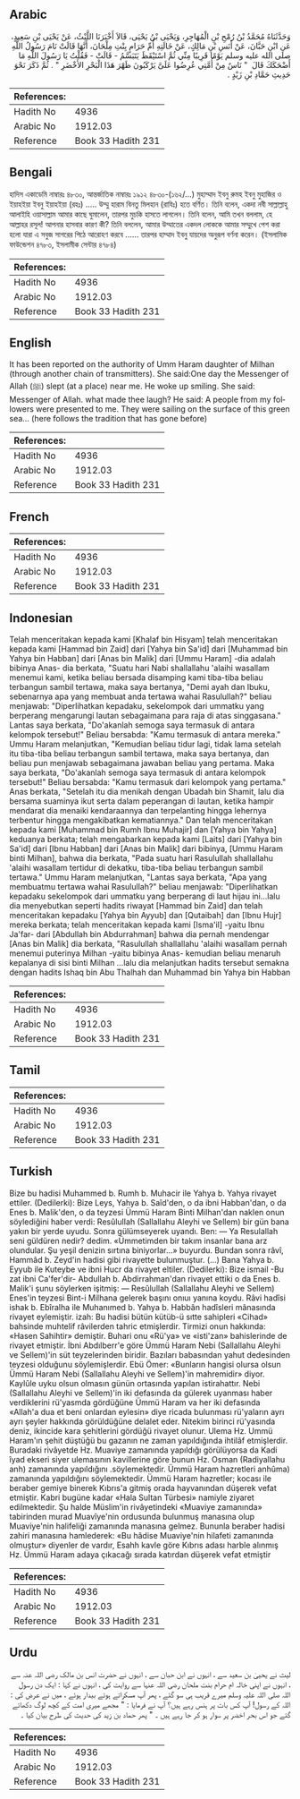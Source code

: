 ## Arabic


<div dir="rtl" lang="ar" style={{fontSize:'larger',backgroundColor:'#f8f9fa',padding:20}}>
وَحَدَّثَنَاهُ مُحَمَّدُ بْنُ رُمْحِ بْنِ الْمُهَاجِرِ، وَيَحْيَى بْنُ يَحْيَى، قَالاَ أَخْبَرَنَا اللَّيْثُ، عَنْ يَحْيَى بْنِ سَعِيدٍ، عَنِ ابْنِ حَبَّانَ، عَنْ أَنَسِ بْنِ مَالِكٍ، عَنْ خَالَتِهِ أُمِّ حَرَامٍ بِنْتِ مِلْحَانَ، أَنَّهَا قَالَتْ نَامَ رَسُولُ اللَّهِ صلى الله عليه وسلم يَوْمًا قَرِيبًا مِنِّي ثُمَّ اسْتَيْقَظَ يَتَبَسَّمُ - قَالَتْ - فَقُلْتُ يَا رَسُولَ اللَّهِ مَا أَضْحَكَكَ قَالَ ‏ "‏ نَاسٌ مِنْ أُمَّتِي عُرِضُوا عَلَىَّ يَرْكَبُونَ ظَهْرَ هَذَا الْبَحْرِ الأَخْضَرِ ‏"‏ ‏.‏ ثُمَّ ذَكَرَ نَحْوَ حَدِيثِ حَمَّادِ بْنِ زَيْدٍ ‏.‏
</div>
<div style={{backgroundColor:'#f8f9fa',padding:20, marginBottom: 10}}><table> <thead> <tr> <th>References:</th> <th></th> </tr> </thead> <tbody><tr><td>Hadith No</td><td>4936</td></tr><tr><td>Arabic No</td><td>1912.03</td></tr><tr><td>Reference</td><td>Book 33 Hadith 231</td></tr></tbody></table></div>

## Bengali


<div dir="ltr" lang="bn" style={{fontSize:'larger',backgroundColor:'#f8f9fa',padding:20}}>
হাদিস একাডেমি নাম্বারঃ ৪৮৩০, আন্তর্জাতিক নাম্বারঃ ১৯১২ ৪৮৩০-(১৬২/...) মুহাম্মাদ ইবনু রুমহ ইবনু মুহাজির ও ইয়াহইয়া ইবনু ইয়াহইয়া (রহঃ) ..... উম্মু হারাম বিনতু মিলহান (রাযিঃ) হতে বর্ণিত। তিনি বলেন, একদা নবী সাল্লাল্লাহু আলাইহি ওয়াসাল্লাম আমার কাছে ঘুমালেন, তারপর মুচকি হাসতে লাগলেন। তিনি বলেন, আমি তখন বললাম, হে আল্লাহর রসূল! আপনার হাসবার কারণ কী? তিনি বললেন, আমার উম্মাতের একদল লোককে আমার সম্মুখে পেশ করা হলো যারা এ সবুজ সাগরের পিঠে আরোহণ করবে ...... তারপর হাম্মাদ ইবনু যায়দের অনুরূপ বর্ণনা করেন। (ইসলামিক ফাউন্ডেশন ৪৭৮৩, ইসলামীক সেন্টার ৪৭৮৪)
</div>
<div style={{backgroundColor:'#f8f9fa',padding:20, marginBottom: 10}}><table> <thead> <tr> <th>References:</th> <th></th> </tr> </thead> <tbody><tr><td>Hadith No</td><td>4936</td></tr><tr><td>Arabic No</td><td>1912.03</td></tr><tr><td>Reference</td><td>Book 33 Hadith 231</td></tr></tbody></table></div>

## English


<div dir="ltr" lang="en" style={{fontSize:'larger',backgroundColor:'#f8f9fa',padding:20}}>
It has been reported on the authority of Umm Haram daughter of Milhan (through another chain of transmitters). She said:One day the Messenger of Allah (ﷺ) slept (at a place) near me. He woke up smiling. She said: Messenger of Allah. what made thee laugh? He said: A people from my followers were presented to me. They were sailing on the surface of this green sea... (here follows the tradition that has gone before)
</div>
<div style={{backgroundColor:'#f8f9fa',padding:20, marginBottom: 10}}><table> <thead> <tr> <th>References:</th> <th></th> </tr> </thead> <tbody><tr><td>Hadith No</td><td>4936</td></tr><tr><td>Arabic No</td><td>1912.03</td></tr><tr><td>Reference</td><td>Book 33 Hadith 231</td></tr></tbody></table></div>

## French


<div dir="ltr" lang="fr" style={{fontSize:'larger',backgroundColor:'#f8f9fa',padding:20}}>

</div>
<div style={{backgroundColor:'#f8f9fa',padding:20, marginBottom: 10}}><table> <thead> <tr> <th>References:</th> <th></th> </tr> </thead> <tbody><tr><td>Hadith No</td><td>4936</td></tr><tr><td>Arabic No</td><td>1912.03</td></tr><tr><td>Reference</td><td>Book 33 Hadith 231</td></tr></tbody></table></div>

## Indonesian


<div dir="ltr" lang="id" style={{fontSize:'larger',backgroundColor:'#f8f9fa',padding:20}}>
Telah menceritakan kepada kami [Khalaf bin Hisyam] telah menceritakan kepada kami [Hammad bin Zaid] dari [Yahya bin Sa'id] dari [Muhammad bin Yahya bin Habban] dari [Anas bin Malik] dari [Ummu Haram] -dia adalah bibinya Anas- dia berkata, "Suatu hari Nabi shallallahu 'alaihi wasallam menemui kami, ketika beliau bersada disamping kami tiba-tiba beliau terbangun sambil tertawa, maka saya bertanya, "Demi ayah dan Ibuku, sebenarnya apa yang membuat anda tertawa wahai Rasulullah?" beliau menjawab: "Diperlihatkan kepadaku, sekelompok dari ummatku yang berperang mengarungi lautan sebagaimana para raja di atas singgasana." Lantas saya berkata, "Do'akanlah semoga saya termasuk di antara kelompok tersebut!" Beliau bersabda: "Kamu termasuk di antara mereka." Ummu Haram melanjutkan, "Kemudian beliau tidur lagi, tidak lama setelah itu tiba-tiba beliau terbangun sambil tertawa, maka saya bertanya, dan beliau pun menjawab sebagaimana jawaban beliau yang pertama. Maka saya berkata, "Do'akanlah semoga saya termasuk di antara kelompok tersebut!" Beliau bersabda: "Kamu termasuk dari kelompok yang pertama." Anas berkata, "Setelah itu dia menikah dengan Ubadah bin Shamit, lalu dia bersama suaminya ikut serta dalam peperangan di lautan, ketika hampir mendarat dia menaiki kendaraannya dan terpelanting hingga lehernya terbentur hingga mengakibatkan kematiannya." Dan telah menceritakan kepada kami [Muhammad bin Rumh Ibnu Muhajir] dan [Yahya bin Yahya] keduanya berkata; telah mengabarkan kepada kami [Laits] dari [Yahya bin Sa'id] dari [Ibnu Habban] dari [Anas bin Malik] dari bibinya, [Ummu Haram binti Milhan], bahwa dia berkata, "Pada suatu hari Rasulullah shallallahu 'alaihi wasallam tertidur di dekatku, tiba-tiba beliau terbangun sambil tertawa." Ummu Haram melanjutkan, "Lantas saya berkata, "Apa yang membuatmu tertawa wahai Rasulullah?" beliau menjawab: "Diperlihatkan kepadaku sekelompok dari ummatku yang berperang di laut hijau ini…lalu dia menyebutkan seperti hadits riwayat [Hammad bin Zaid] dan telah menceritakan kepadaku [Yahya bin Ayyub] dan [Qutaibah] dan [Ibnu Hujr] mereka berkata; telah menceritakan kepada kami [Isma'il] -yaitu Ibnu Ja'far- dari [Abdullah bin Abdurrahman] bahwa dia pernah mendengar [Anas bin Malik] dia berkata, "Rasulullah shallallahu 'alaihi wasallam pernah menemui puterinya Milhan -yaitu bibinya Anas- kemudian beliau menaruh kepalanya di sisi binti Milhan …lalu dia melanjutkan hadits tersebut semakna dengan hadits Ishaq bin Abu Thalhah dan Muhammad bin Yahya bin Habban
</div>
<div style={{backgroundColor:'#f8f9fa',padding:20, marginBottom: 10}}><table> <thead> <tr> <th>References:</th> <th></th> </tr> </thead> <tbody><tr><td>Hadith No</td><td>4936</td></tr><tr><td>Arabic No</td><td>1912.03</td></tr><tr><td>Reference</td><td>Book 33 Hadith 231</td></tr></tbody></table></div>

## Tamil


<div dir="ltr" lang="ta" style={{fontSize:'larger',backgroundColor:'#f8f9fa',padding:20}}>

</div>
<div style={{backgroundColor:'#f8f9fa',padding:20, marginBottom: 10}}><table> <thead> <tr> <th>References:</th> <th></th> </tr> </thead> <tbody><tr><td>Hadith No</td><td>4936</td></tr><tr><td>Arabic No</td><td>1912.03</td></tr><tr><td>Reference</td><td>Book 33 Hadith 231</td></tr></tbody></table></div>

## Turkish


<div dir="ltr" lang="tr" style={{fontSize:'larger',backgroundColor:'#f8f9fa',padding:20}}>
Bize bu hadisi Muhammed b. Rumh b. Muhacir ile Yahya b. Yahya rivayet ettiler. (Dedilerki): Bize Leys, Yahya b. Saîd'den, o da ibni Habban'dan, o da Enes b. Malik'den, o da teyzesi Ümmü Haram Binti Milhan'dan naklen onun söylediğini haber verdi: ResûlulIah (Sallallahu Aleyhi ve Sellem) bir gün bana yakın bir yerde uyudu. Sonra gülümseyerek uyandı. Ben: — Ya Resulallah seni güldüren nedir? dedim. «Ümmetimden bir takım insanlar bana arz olundular. Şu yeşil denizin sırtına biniyorlar...» buyurdu. Bundan sonra râvî, Hammâd b. Zeyd'in hadisi gibi rivayette bulunmuştur. (…) Bana Yahya b. Eyyub ile Kuteybe ve ibni Hucr da rivayet eltiler. (Dedilerki): Bize ismail -Bu zat ibni Ca'fer'dir- Abdullah b. Abdirrahman'dan rivayet ettiki o da Enes b. Malik'i şunu söylerken işitmiş: — Resûlullah (Sallallahu Aleyhi ve Sellem) Enes'in teyzesi Bint-i Milhana gelerek başını onıuı yanına koydu. Râvi hadîsi ishak b. Ebîralha ile Muhanımed b. Yahya b. Habbân hadîsleri mânasında rivayet eylemiştir. izah: Bu hadisi bütün kütüb-ü sıtte sahipleri «Cihad» bahsinde muhtelif râvilerden tahric etmişlerdir. Tirmizi onun hakkında: «Hasen Sahihtir» demiştir. Buhari onu «Rü'ya» ve «isti'zan» bahislerinde de rivayet etmiştir. İbni Abdılberr'e göre Ümmü Haram Nebi (Sallallahu Aleyhi ve Sellem)'in süt teyzelerinden biridir. Bazıları babasından yahut dedesinden teyzesi olduğunu söylemişlerdir. Ebü Ömer: «Bunların hangisi olursa olsun Ümmü Haram Nebi (Sallallahu Aleyhi ve Sellem)'in mahremidir» diyor. Kaylûle uyku olsun olmasın günün ortasında yapılan istirahattır. Nebi (Sallallahu Aleyhi ve Sellem)'in iki defasında da gülerek uyanması haber verdiklerini rü'yasmda gördüğüne Ümmü Haram va her iki defasında «Allah'a dua et beni onlardan eylesin» diye ricada bulunması rü'yaların ayrı ayrı şeyler hakkında görüldüğüne delalet eder. Nitekim birinci rü'yasında deniz, ikincide kara şehitlerini gördüğü rivayet olunur. Ulema Hz. Ummü Haram'ın şehit düştüğü bu gazanın ne zaman yapıldığında ihtilâf etmişlerdir. Buradaki rivâyetde Hz. Muaviye zamanında yapıldığı görülüyorsa da Kadi îyad ekseri siyer ulemasının kavillerine göre bunun Hz. Osman (Radiyallahu anh) zamanında yapıldığını .söylemektedir. Ümmü Haram hazretleri anhûma) zamanında yapıldığını söylemektedir. Ümmü Haram hazretler; kocası ile beraber gemiye binerek Kıbrıs'a gitmiş orada hayvanından düşerek vefat etmiştir. Kabri bugüne kadar «Hala Sultan Türbesi» namiyle ziyaret edilmektedir. Şu halde Müslim'in rivâyetindeki «Muaviye zamanında» tabirinden murad Muavîye'nin ordusunda bulunmuş manasına olup Muaviye'nin halifeliği zamanında manasına gelmez. Bununla beraber hadisi zahiri manasına hamlederek: «Bu hâdise Muaviye'nin hilafeti zamanında olmuştur» diyenler de vardır, Esahh kavle göre Kıbrıs adası harble alınmış Hz. Ümmü Haram adaya çıkacağı sırada katırdan düşerek vefat etmiştir
</div>
<div style={{backgroundColor:'#f8f9fa',padding:20, marginBottom: 10}}><table> <thead> <tr> <th>References:</th> <th></th> </tr> </thead> <tbody><tr><td>Hadith No</td><td>4936</td></tr><tr><td>Arabic No</td><td>1912.03</td></tr><tr><td>Reference</td><td>Book 33 Hadith 231</td></tr></tbody></table></div>

## Urdu


<div dir="rtl" lang="ur" style={{fontSize:'larger',backgroundColor:'#f8f9fa',padding:20}}>
لیث نے یحییٰ بن سعید سے ، انہوں نے ابن حبان سے ، انہوں نے حضرت انس بن مالک رضی اللہ عنہ سے ، انہوں نے اپنی خالہ ام حرام بنت ملحان رضی اللہ عنہا سے روایت کی ، انہوں نے کہا : ایک دن رسول اللہ صلی اللہ علیہ وسلم میرے قریب ہی سو گئے ، پھر آپ مسکراتے ہوئے بیدار ہوئے ، میں نے عرض کی : اللہ کے رسول! آپ کس بات پر ہنس رہے ہیں؟ آپ نے فرمایا : " مجھے میری امت کے کچھ لوگ دکھائے گئے جو اس بحر اخضر پر سوار ہو کر جا رہے ہیں ۔ " پھر حماد بن زید کی حدیث کی طرح بیان کیا ۔
</div>
<div style={{backgroundColor:'#f8f9fa',padding:20, marginBottom: 10}}><table> <thead> <tr> <th>References:</th> <th></th> </tr> </thead> <tbody><tr><td>Hadith No</td><td>4936</td></tr><tr><td>Arabic No</td><td>1912.03</td></tr><tr><td>Reference</td><td>Book 33 Hadith 231</td></tr></tbody></table></div>